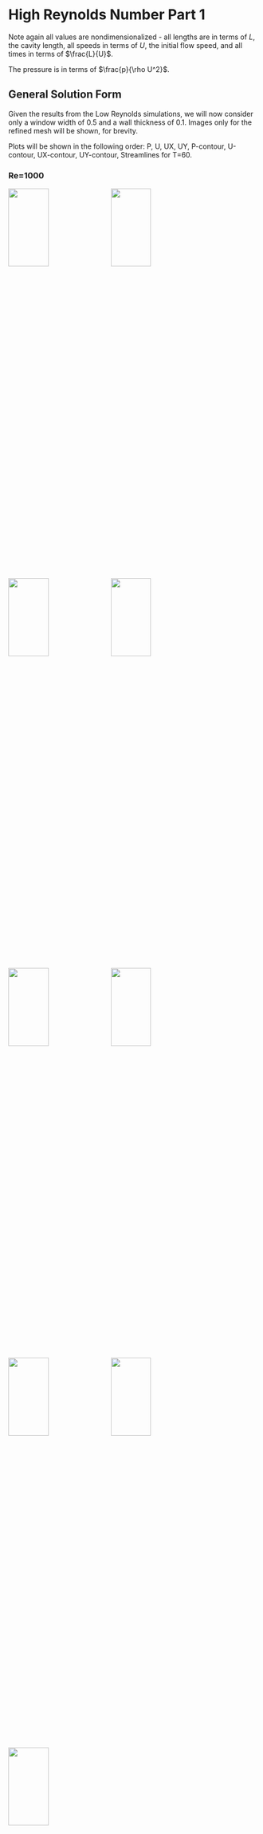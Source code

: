# High Reynolds Number Part 1

Note again all values are nondimensionalized - all lengths are in terms of $L$, the cavity length, all speeds in terms of $U$, the initial flow speed, and all times in terms of $\frac{L}{U}$.  

The pressure is in terms of $\frac{p}{\rho U^2}$.  

## General Solution Form 

Given the results from the Low Reynolds simulations, we will now consider only a window width of 0.5 and a wall thickness of 0.1. Images only for the refined mesh will be shown, for brevity.

Plots will be shown in the following order: P, U, UX, UY, P-contour, U-contour, UX-contour, UY-contour, Streamlines for T=60.  

### Re=1000  

![](../plots/run_5_1000_050_01/P.jpg){width=40% height=20%}
![](../plots/run_5_1000_050_01/U.jpg){width=40% height=20%}
![](../plots/run_5_1000_050_01/U_X.jpg){width=40% height=20%}
![](../plots/run_5_1000_050_01/U_Y.jpg){width=40% height=20%}
![](../plots/run_5_1000_050_01/p_contour.jpg){width=40% height=20%}
![](../plots/run_5_1000_050_01/U-Magnitude_contour.jpg){width=40% height=20%}
![](../plots/run_5_1000_050_01/U-X_contour.jpg){width=40% height=20%}
![](../plots/run_5_1000_050_01/U-Y_contour.jpg){width=40% height=20%}
![](../plots/run_5_1000_050_01/U-Magnitude_streamlines.jpg){width=40% height=20%}  

### Re=1000, U at T=1,2,6  

![](../plots/run_5_1000_050_01/U-1.png){width=40% height=20%}
![](../plots/run_5_1000_050_01/U-2.png){width=40% height=20%}
![](../plots/run_5_1000_050_01/U-6.png){width=40% height=20%}  

### Re=10000  

![](../plots/run_5_10000_050_01/P.jpg){width=40% height=20%}
![](../plots/run_5_10000_050_01/U.jpg){width=40% height=20%}
![](../plots/run_5_10000_050_01/U_X.jpg){width=40% height=20%}
![](../plots/run_5_10000_050_01/U_Y.jpg){width=40% height=20%}
![](../plots/run_5_10000_050_01/p_contour.jpg){width=40% height=20%}
![](../plots/run_5_10000_050_01/U-Magnitude_contour.jpg){width=40% height=20%}
![](../plots/run_5_10000_050_01/U-X_contour.jpg){width=40% height=20%}
![](../plots/run_5_10000_050_01/U-Y_contour.jpg){width=40% height=20%}
![](../plots/run_5_10000_050_01/U-Magnitude_streamlines.jpg){width=40% height=20%}

### Re=10000, U at T=1,2,6,30  

![](../plots/run_5_10000_050_01/U-1.png){width=40% height=20%}
![](../plots/run_5_10000_050_01/U-2.png){width=40% height=20%}
![](../plots/run_5_10000_050_01/U-6.png){width=40% height=20%}
![](../plots/run_5_10000_050_01/U-30.png){width=40% height=20%}  

## Vortice Positions

Convergence can again easily be seen by looking at the centralized vortex position for both meshes, by differing geometry.

```{r, tidy=FALSE}
data2 <- read.table(stringsAsFactors = FALSE, header = TRUE, sep="/", text =
'meshfactor/Reynolds/window(a)/wall(w)/Vortex Center Location along Y
3/1000/0.50/01/0.691667
5/1000/050/01/0.705
3/10000/0.50/01/0.641667
5/10000/050/01/0.595'
)
knitr::kable((data2), booktabs = TRUE,
caption = '')
```

## Strouhal Number and Vortex Shedding

We will now look at the frequency of the vortex shedding that occurs at the right window wall. In non-dimensional form (in terms of L/U), this is the Strouhal number.    
Two probes are placed 0.025 to the left and right of the right vertical wall, 0.05 below the lower edge. We will denote the left probe as probe 0, and the right probe as probe 1.  
Coarse meshes will be shown along with their refinements.  

### Fast Fourier Transform (over all time)  

From the images shown earlier, clearly there is no vortex shedding for the Re=1000 case, and it seems to stabilize quickly, so one might assume that the flow is steady.  
Below we have only treated the Re=10000 case, since the Re=1000 case does not produce useful filtered output (which might seem to corroborate the above.  

#### Re=10000, Probe 0

![](../plots/run_3_10000_050_01/probe0.png){width=40% height=20%}
![](../plots/run_3_10000_050_01/FFT0.png){width=40% height=20%}  
![](../plots/run_5_10000_050_01/probe0.png){width=40% height=20%}
![](../plots/run_5_10000_050_01/FFT0.png){width=40% height=20%}  

#### Re=10000, Probe 1

![](../plots/run_3_10000_050_01/probe1.png){width=40% height=20%}
![](../plots/run_3_10000_050_01/FFT1.png){width=40% height=20%}  
![](../plots/run_5_10000_050_01/probe1.png){width=40% height=20%}
![](../plots/run_5_10000_050_01/FFT1.png){width=40% height=20%}  

Note that the meshFactor of 3 fails to capture solution behavior (see the added oscillation).  

### Short Time Fourier Transform (spectrogram to see time evolution)  


#### Re=1000, Probe 0

![](../plots/run_3_1000_050_01/probe_FFT0.png){width=40% height=20%}
![](../plots/run_5_1000_050_01/probe_FFT0.png){width=40% height=20%}  

#### Re=1000, Probe 1

![](../plots/run_3_1000_050_01/probe_FFT1.png){width=40% height=20%}
![](../plots/run_5_1000_050_01/probe_FFT1.png){width=40% height=20%}  

Interestingly, the Re=1000 plot is not at 0 Strouhal number!
So we can clearly see that the large-scale flow does not have any steady-state oscillation (which is what the previous FFT plots show), but the small-scales are unsteady, with a typical Strouhal number near 0.2, as seen in the later table.

This is confirmed by the following:

> For spheres in uniform flow in the Reynolds number range of 8×10^2 < Re < 2×10^5 there co-exist two values of the Strouhal number. The lower frequency is attributed to the large-scale instability of the wake, is independent of the Reynolds number Re and is approximately equal to 0.2. The higher-frequency Strouhal number is caused by small-scale instabilities from the separation of the shear layer.[@vort1; @vort2]  


#### Re=10000, Probe 0

![](../plots/run_3_10000_050_01/probe_FFT0.png){width=40% height=20%}
![](../plots/run_5_10000_050_01/probe_FFT0.png){width=40% height=20%}  

#### Re=10000, Probe 1

![](../plots/run_3_10000_050_01/probe_FFT1.png){width=40% height=20%}
![](../plots/run_5_10000_050_01/probe_FFT1.png){width=40% height=20%}  

Continuing the former analysis, we see that the large scale instabilites are independent (since we get another Strouhal number for Re=10000 near 0.2 later in the flow).
On the other hand, the small-scale instabilities are more prominent here, in the form of disturbances to the transform. We do not capture the other Strouhal number due to placement of the probes; we are interested in the large scale flow, so the other Strouhal number is not relavant for this paper.  

Note again that the meshFactor of 3 is insufficient to capture the solution.

#### Equilibrium Large-Scale Strouhal Values   

Note that transient Strouhal numbers exist for Re=1000, and there are also small-scale Strouhal numbers for Re=1000, but those are neither relavant nor easily retrievable for this study.   

```{r, tidy=FALSE}
data2 <- read.table(stringsAsFactors = FALSE, header = TRUE, sep="/", text =
'meshfactor/Reynolds/ProbeNumber/Strouhal
3/10000/0/0.116472
3/10000/1/0.166389
5/10000/0/0.316139
5/10000/1/0.149750'
)
knitr::kable((data2), booktabs = TRUE,
caption = '')
```

Note the stark difference between left and right frequencies - the higher one may be the second Strouhal number mentioned in the previously cited articles.




